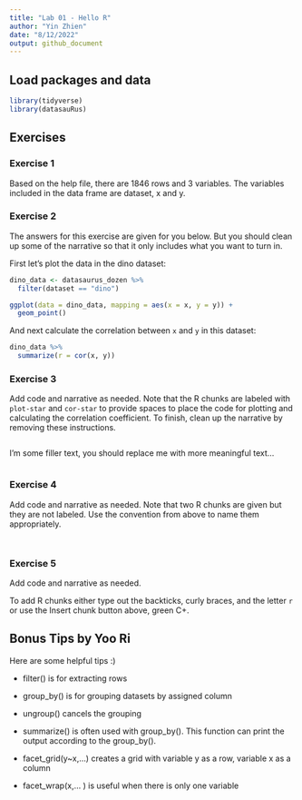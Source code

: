 ```yaml
---
title: "Lab 01 - Hello R"
author: "Yin Zhien"
date: "8/12/2022"
output: github_document
---
```


## Load packages and data

```r
library(tidyverse) 
library(datasauRus)
```

## Exercises

### Exercise 1

Based on the help file, there are 1846 rows and 3 variables. 
The variables included in the data frame are dataset, x and y.

### Exercise 2

The answers for this exercise are given for you below.
But you should clean up some of the narrative so that it only includes what you want to turn in.

First let's plot the data in the dino dataset:

```r
dino_data <- datasaurus_dozen %>%
  filter(dataset == "dino")

ggplot(data = dino_data, mapping = aes(x = x, y = y)) +
  geom_point()
```

And next calculate the correlation between `x` and `y` in this dataset:

```r
dino_data %>%
  summarize(r = cor(x, y))
```

### Exercise 3

Add code and narrative as needed.
Note that the R chunks are labeled with `plot-star` and `cor-star` to provide spaces to place the code for plotting and calculating the correlation coefficient.
To finish, clean up the narrative by removing these instructions.



```r

```

I'm some filler text, you should replace me with more meaningful text...

```r

```

### Exercise 4

Add code and narrative as needed.
Note that two R chunks are given but they are not labeled.
Use the convention from above to name them appropriately.

```r

```

```r

```

### Exercise 5

Add code and narrative as needed.

To add R chunks either type out the backticks, curly braces, and the letter `r` or use the Insert chunk button above, green C+.



## Bonus Tips by Yoo Ri

Here are some helpful tips :) 

* filter() is for extracting rows

* group_by() is for grouping datasets by assigned column 
* ungroup() cancels the grouping 

* summarize()  is often used with group_by(). This function can print the output according to the group_by().

* facet_grid(y~x,...) creates a grid with variable y as a row, variable x as a column  
* facet_wrap(x,... ) is useful when there is only one variable
